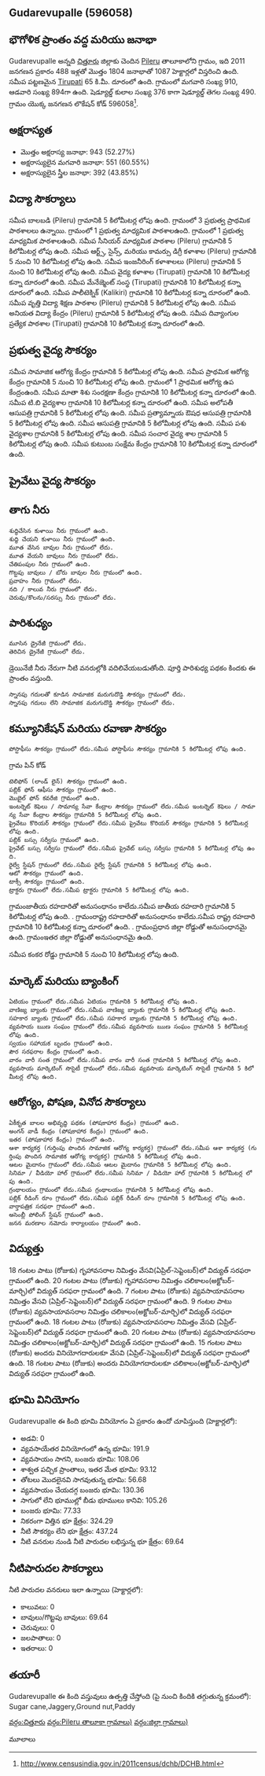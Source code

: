 {{Infobox settlement
| name=Gudarevupalle
| native_name=
| native_name_lang=
| other_name=
| nickname=
| settlement_type=Village
| image_skyline=
| image_alt=
| image_caption=
| pushpin_map=India Andhra pradesh
| pushpin_label_position=right
| pushpin_map_alt=
| pushpin_map_caption=Location in Andhra pradesh, India
| latd=
| latm=
| lats=
| latNS=
| longd=
| longm=
| longs=
| longEW=
| coordinates_display=inline,title
| subdivision_type=[[ದೇಶ]]
| subdivision_name={{flag|India}}
| subdivision_type1=[[States and territories of India|State]]
| subdivision_name1=ఆంధ్రప్రదేశ్ 
| subdivision_type2=[[List of districts of India|District]]
| subdivision_name2=చిత్తూరు
| subdivision_type3=Tahsil
| subdivision_name3=Pileru
| website=
| established_title=<!-- Established -->
| established_date=
| founder=
| named_for=
| government_type=
| governing_body=
| unit_pref=Metric=
| area_footnotes=
| area_rank=
| area_total_km2=10.87
| elevation_footnotes=
| elevation_m=
| population_total=1804
| population_as_of=2011
| population_rank=
| population_density_km2=165
| population_demonym=
| population_footnotes=
| demographics_type1=Languages
| demographics1_title1=Official
| demographics1_info1=[[Telugu language|Telugu]]
| timezone1=[[Indian Standard Time|IST]]
| utc_offset1==+5:30
| postal_code_type=[[Postal Index Number|PIN]]
| postal_code=517214
| area_code_type=Telephone code
| area_code=
| registration_plate=
| blank1_name_sec1=Nearest city
| blank1_info_sec1=[[Tirupati]]
| blank2_name_sec1=[[Human sex ratio|Sex ratio]]
| blank2_info_sec1=982 [[male|♂]]/[[female|♀]]
| blank3_name_sec1=Literacy
| blank3_info_sec1=52.27%
| blank1_name_sec2=[[2011 Census of India|2011 census]] code
| blank1_info_sec2=596058
| footnotes=
}}

== Gudarevupalle (596058) ==

== భౌగోళిక ప్రాంతం వద్ద మరియు జనాభా ==

Gudarevupalle అన్నది [[చిత్తూరు]] జిల్లాకు చెందిన [[Pileru]] తాలూకాలోని గ్రామం, ఇది 2011 జనగణన ప్రకారం 488 ఇళ్లతో మొత్తం 1804 జనాభాతో 1087 హెక్టార్లలో విస్తరించి ఉంది. సమీప పట్టణమైన [[Tirupati]] 65 కి.మీ. దూరంలో ఉంది. గ్రామంలో మగవారి సంఖ్య 910, ఆడవారి సంఖ్య 894గా ఉంది. షెడ్యూల్డ్ కులాల సంఖ్య 376 కాగా షెడ్యూల్డ్ తెగల సంఖ్య 490. గ్రామం యొక్క జనగణన లొకేషన్ కోడ్ 596058<ref>http://www.censusindia.gov.in/2011census/dchb/DCHB.html</ref>.


== అక్షరాస్యత ==  
* మొత్తం అక్షరాస్య జనాభా: 943 (52.27%)
* అక్షరాస్యులైన మగవారి జనాభా: 551 (60.55%)
* అక్షరాస్యులైన స్త్రీల జనాభా: 392 (43.85%)


== విద్యా సౌకర్యాలు ==  
సమీప బాలబడి (Pileru) గ్రామానికి 5 కిలోమీటర్ల లోపు ఉంది. 
గ్రామంలో 3 ప్రభుత్వ ప్రాథమిక పాఠశాలలు ఉన్నాయి.
﻿గ్రామంలో 1 ప్రభుత్వ మాధ్యమిక పాఠశాలఉంది.
﻿గ్రామంలో 1 ప్రభుత్వ మాధ్యమిక పాఠశాలఉంది.
సమీప సీనియర్ మాధ్యమిక పాఠశాల (Pileru) గ్రామానికి 5 కిలోమీటర్ల లోపు ఉంది. 
సమీప ఆర్ట్స్, సైన్స్, మరియు కామర్సు డిగ్రీ కళాశాల (Pileru) గ్రామానికి 5 నుంచి 10 కిలోమీటర్ల లోపు ఉంది.
సమీప ఇంజనీరింగ్ కళాశాలలు (Pileru) గ్రామానికి 5 నుంచి 10 కిలోమీటర్ల లోపు ఉంది.
సమీప వైద్య కళాశాల (Tirupati) గ్రామానికి 10 కిలోమీటర్ల కన్నా దూరంలో ఉంది. 
సమీప మేనేజ్మెంట్ సంస్థ (Tirupati) గ్రామానికి 10 కిలోమీటర్ల కన్నా దూరంలో ఉంది. 
సమీప పాలీటెక్నిక్ (Kalikiri) గ్రామానికి 10 కిలోమీటర్ల కన్నా దూరంలో ఉంది. 
సమీప వృత్తి విద్యా శిక్షణ పాఠశాల (Pileru) గ్రామానికి 5 కిలోమీటర్ల లోపు ఉంది. 
సమీప అనియత విద్యా కేంద్రం (Pileru) గ్రామానికి 5 కిలోమీటర్ల లోపు ఉంది. 
సమీప దివ్యాంగుల ప్రత్యేక పాఠశాల (Tirupati) గ్రామానికి 10 కిలోమీటర్ల కన్నా దూరంలో ఉంది. 



== ప్రభుత్వ వైద్య సౌకర్యం ==
సమీప సామాజిక ఆరోగ్య కేంద్రం గ్రామానికి 5 కిలోమీటర్ల లోపు ఉంది. 
సమీప ప్రాథమిక ఆరోగ్య కేంద్రం గ్రామానికి 5 నుంచి 10 కిలోమీటర్ల లోపు ఉంది.
﻿గ్రామంలో 1 ప్రాథమిక ఆరోగ్య ఉప కేంద్రంఉంది.
సమీప మాతా శిశు సంరక్షణా కేంద్రం గ్రామానికి 10 కిలోమీటర్ల కన్నా దూరంలో ఉంది. 
సమీప టి.బి వైద్యశాల గ్రామానికి 10 కిలోమీటర్ల కన్నా దూరంలో ఉంది. 
సమీప అలోపతీ ఆసుపత్రి గ్రామానికి 5 కిలోమీటర్ల లోపు ఉంది. 
సమీప ప్రత్యామ్నాయ ఔషధ ఆసుపత్రి గ్రామానికి 5 కిలోమీటర్ల లోపు ఉంది. 
సమీప ఆసుపత్రి గ్రామానికి 5 కిలోమీటర్ల లోపు ఉంది. 
సమీప పశు వైద్యశాల గ్రామానికి 5 కిలోమీటర్ల లోపు ఉంది. 
సమీప సంచార వైద్య శాల గ్రామానికి 5 కిలోమీటర్ల లోపు ఉంది. 
సమీప కుటుంబ సంక్షేమ కేంద్రం గ్రామానికి 10 కిలోమీటర్ల కన్నా దూరంలో ఉంది. 


== ప్రైవేటు వైద్య సౌకర్యం ==











== తాగు నీరు ==
 శుద్ధిచేసిన కుళాయి నీరు గ్రామంలో ఉంది.
 శుద్ధి చేయని కుళాయి నీరు గ్రామంలో ఉంది.
 మూత వేసిన బావుల నీరు గ్రామంలో లేదు.
 మూత వేయని బావులు నీరు గ్రామంలో లేదు.
 చేతిపంపుల నీరు గ్రామంలో ఉంది.
 గొట్టపు బావులు / బోరు బావుల నీరు గ్రామంలో ఉంది.
 ప్రవాహం నీరు గ్రామంలో లేదు.
 నది / కాలువ నీరు గ్రామంలో లేదు.
 చెరువు/కొలను/సరస్సు నీరు గ్రామంలో లేదు.


== పారిశుధ్యం ==
 మూసిన డ్రైనేజీ గ్రామంలో లేదు.
 తెరిచిన డ్రైనేజీ గ్రామంలో లేదు.
డ్రెయినేజీ నీరు నేరుగా నీటి వనరుల్లోకి వదిలివేయబడుతోంది.
పూర్తి పారిశుధ్య పథకం కిందకు ఈ ప్రాంతం వస్తుంది.
 స్నానపు గదులతో కూడిన సామాజిక మరుగుదొడ్డి సౌకర్యం గ్రామంలో లేదు.
 స్నానపు గదులు లేని సామాజిక మరుగుదొడ్డి సౌకర్యం గ్రామంలో లేదు.


== కమ్యూనికేషన్ మరియు రవాణా సౌకర్యం ==
 పోస్టాఫీసు సౌకర్యం గ్రామంలో లేదు.సమీప పోస్టాఫీసు సౌకర్యం గ్రామానికి 5 కిలోమీటర్ల లోపు ఉంది. 
గ్రామ పిన్ కోడ్
 టెలిఫోన్ (లాండ్ లైన్) సౌకర్యం గ్రామంలో ఉంది.
 పబ్లిక్ ఫోన్ ఆఫీసు సౌకర్యం గ్రామంలో ఉంది.
 మొబైల్ ఫోన్ కవరేజి గ్రామంలో ఉంది.
 ఇంటర్నెట్ కెఫెలు / సామాన్య సేవా కేంద్రాల సౌకర్యం గ్రామంలో లేదు.సమీప ఇంటర్నెట్ కెఫెలు / సామాన్య సేవా కేంద్రాల సౌకర్యం గ్రామానికి 5 కిలోమీటర్ల లోపు ఉంది. 
 ప్రైవేటు కొరియర్ సౌకర్యం గ్రామంలో లేదు.సమీప ప్రైవేటు కొరియర్ సౌకర్యం గ్రామానికి 5 కిలోమీటర్ల లోపు ఉంది. 
 పబ్లిక్ బస్సు సర్వీసు గ్రామంలో ఉంది.
 ప్రైవేట్ బస్సు సర్వీసు గ్రామంలో లేదు.సమీప ప్రైవేట్ బస్సు సర్వీసు గ్రామానికి 5 కిలోమీటర్ల లోపు ఉంది. 
 రైల్వే స్టేషన్ గ్రామంలో లేదు.సమీప రైల్వే స్టేషన్ గ్రామానికి 5 కిలోమీటర్ల లోపు ఉంది. 
 ఆటో సౌకర్యం గ్రామంలో ఉంది.
 టాక్సీ సౌకర్యం గ్రామంలో ఉంది.
 ట్రాక్టరు గ్రామంలో లేదు.సమీప ట్రాక్టరు గ్రామానికి 5 కిలోమీటర్ల లోపు ఉంది. 
గ్రామంజాతీయ రహదారితో అనుసంధానం కాలేదు.సమీప జాతీయ రహదారి గ్రామానికి 5 కిలోమీటర్ల లోపు ఉంది. .
గ్రామంరాష్ట్ర రహదారితో అనుసంధానం కాలేదు.సమీప రాష్ట్ర రహదారి గ్రామానికి 10 కిలోమీటర్ల కన్నా దూరంలో ఉంది. .
గ్రామంప్రధాన జిల్లా రోడ్డుతో అనుసంధానమై ఉంది.
గ్రామంఇతర జిల్లా రోడ్డుతో అనుసంధానమై ఉంది.


సమీప కంకర రోడ్డు గ్రామానికి 5 నుంచి 10 కిలోమీటర్ల లోపు ఉంది.




== మార్కెట్ మరియు బ్యాంకింగ్ ==
 ఏటియం గ్రామంలో లేదు.సమీప ఏటియం గ్రామానికి 5 కిలోమీటర్ల లోపు ఉంది. 
 వాణిజ్య బ్యాంకు గ్రామంలో లేదు.సమీప వాణిజ్య బ్యాంకు గ్రామానికి 5 కిలోమీటర్ల లోపు ఉంది. 
 సహకార బ్యాంకు గ్రామంలో లేదు.సమీప సహకార బ్యాంకు గ్రామానికి 5 కిలోమీటర్ల లోపు ఉంది. 
 వ్యవసాయ ఋణ సంఘం గ్రామంలో లేదు.సమీప వ్యవసాయ ఋణ సంఘం గ్రామానికి 5 కిలోమీటర్ల లోపు ఉంది. 
 స్వయం సహాయక బృందం గ్రామంలో ఉంది.
 పౌర సరఫరాల కేంద్రం గ్రామంలో ఉంది.
 వారం వారీ సంత గ్రామంలో లేదు.సమీప వారం వారీ సంత గ్రామానికి 5 కిలోమీటర్ల లోపు ఉంది. 
 వ్యవసాయ మార్కెటింగ్ సొసైటీ గ్రామంలో లేదు.సమీప వ్యవసాయ మార్కెటింగ్ సొసైటీ గ్రామానికి 5 కిలోమీటర్ల లోపు ఉంది. 


== ఆరోగ్యం, పోషణ, వినోద సౌకర్యాలు ==
 ఏకీకృత బాలల అభివృద్ధి పథకం (పోషకాహార కేంద్రం) గ్రామంలో ఉంది.
 అంగన్ వాడీ కేంద్రం (పోషకాహార కేంద్రం) గ్రామంలో ఉంది.
 ఇతర (పోషకాహార కేంద్రం) గ్రామంలో ఉంది.
 ఆశా కార్యకర్త (గుర్తింపు పొందిన సామాజిక ఆరోగ్య కార్యకర్త) గ్రామంలో లేదు.సమీప ఆశా కార్యకర్త (గుర్తింపు పొందిన సామాజిక ఆరోగ్య కార్యకర్త) గ్రామానికి 5 కిలోమీటర్ల లోపు ఉంది. 
 ఆటల మైదానం గ్రామంలో లేదు.సమీప ఆటల మైదానం గ్రామానికి 5 కిలోమీటర్ల లోపు ఉంది. 
 సినిమా / వీడియో హాల్ గ్రామంలో లేదు.సమీప సినిమా / వీడియో హాల్ గ్రామానికి 5 కిలోమీటర్ల లోపు ఉంది. 
 గ్రంథాలయం గ్రామంలో లేదు.సమీప గ్రంథాలయం గ్రామానికి 5 కిలోమీటర్ల లోపు ఉంది. 
 పబ్లిక్ రీడింగ్ రూం గ్రామంలో లేదు.సమీప పబ్లిక్ రీడింగ్ రూం గ్రామానికి 5 కిలోమీటర్ల లోపు ఉంది. 
 వార్తాపత్రిక సరఫరా గ్రామంలో ఉంది.
 అసెంబ్లీ పోలింగ్ స్టేషన్ గ్రామంలో ఉంది.
 జనన మరణాల నమోదు కార్యాలయం గ్రామంలో ఉంది.


== విద్యుత్తు ==
18 గంటల పాటు (రోజుకు)  గృహావసరాల నిమిత్తం వేసవి(ఏప్రిల్-సెప్టెంబర్)లో విద్యుత్ సరఫరా గ్రామంలో ఉంది.
20 గంటల పాటు (రోజుకు)  గృహావసరాల నిమిత్తం చలికాలం(అక్టోబర్-మార్చి)లో విద్యుత్ సరఫరా గ్రామంలో ఉంది.
7 గంటల పాటు (రోజుకు) వ్యవసాయావసరాల నిమిత్తం వేసవి (ఏప్రిల్-సెప్టెంబర్)లో విద్యుత్ సరఫరా గ్రామంలో ఉంది.
9 గంటల పాటు (రోజుకు) వ్యవసాయావసరాల నిమిత్తం చలికాలం(అక్టోబర్-మార్చి)లో విద్యుత్ సరఫరా గ్రామంలో ఉంది.
18 గంటల పాటు (రోజుకు) వ్యవసాయావసరాల నిమిత్తం వేసవి (ఏప్రిల్-సెప్టెంబర్)లో విద్యుత్ సరఫరా గ్రామంలో ఉంది.
20 గంటల పాటు (రోజుకు) వ్యవసాయావసరాల నిమిత్తం చలికాలం(అక్టోబర్-మార్చి)లో విద్యుత్ సరఫరా గ్రామంలో ఉంది.
15 గంటల పాటు (రోజుకు) అందరు వినియోగదారులకూ వేసవి (ఏప్రిల్-సెప్టెంబర్)లో విద్యుత్ సరఫరా గ్రామంలో ఉంది.
18 గంటల పాటు (రోజుకు) అందరు వినియోగదారులకూ చలికాలం(అక్టోబర్-మార్చి)లో విద్యుత్ సరఫరా గ్రామంలో ఉంది.


== భూమి వినియోగం ==
Gudarevupalle ఈ కింది భూమి వినియోగం ఏ ప్రకారం ఉందో చూపిస్తుంది (హెక్టార్లలో):
* అడవి: 0
* వ్యవసాయేతర వినియోగంలో ఉన్న భూమి: 191.9
* వ్యవసాయం సాగని, బంజరు భూమి: 108.06
* శాశ్వత పచ్చిక ప్రాంతాలు, ఇతర మేత భూమి: 93.12
* తోటలు మొదలైనవి సాగవుతున్న భూమి: 56.68
* వ్యవసాయం చేయదగ్గ బంజరు భూమి: 130.36
* సాగులో లేని భూముల్లో బీడు భూములు కానివి: 105.26
* బంజరు భూమి: 77.33
* నికరంగా విత్తిన భూ క్షేత్రం: 324.29
* నీటి సౌకర్యం లేని భూ క్షేత్రం: 437.24
* నీటి వనరుల నుండి నీటి పారుదల లభిస్తున్న భూ క్షేత్రం: 69.64


== నీటిపారుదల సౌకర్యాలు ==
నీటి పారుదల వనరులు ఇలా ఉన్నాయి (హెక్టార్లలో):
* కాలువలు: 0
* బావులు/గొట్టపు బావులు: 69.64
* చెరువులు: 0
* జలపాతాలు: 0
* ఇతరాలు: 0


== తయారీ ==
Gudarevupalle ఈ కింది వస్తువులు ఉత్పత్తి చేస్తోంది  (పై నుంచి కిందికి తగ్గుతున్న క్రమంలో): Sugar cane,Jaggery,Ground nut,Paddy


[[వర్గం:చిత్తూరు]]
[[వర్గం:Pileru తాలూకా గ్రామాలు)]]
[[వర్గం:జిల్లా గ్రామాలు)]]


మూలాలు
{{మూలాలజాబితా}}


